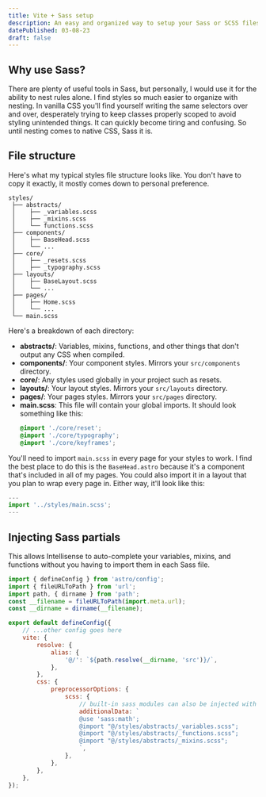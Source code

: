```yaml
---
title: Vite + Sass setup
description: An easy and organized way to setup your Sass or SCSS files and imports
datePublished: 03-08-23
draft: false
---
```


## Why use Sass?

There are plenty of useful tools in Sass, but personally, I would use it for the ability to nest rules alone. I find styles so much easier to organize with nesting. In vanilla CSS you'll find yourself writing the same selectors over and over, desperately trying to keep classes properly scoped to avoid styling unintended things. It can quickly become tiring and confusing. So until nesting comes to native CSS, Sass it is.

## File structure

Here's what my typical styles file structure looks like. You don't have to copy it exactly, it mostly comes down to personal preference.

```
styles/
 ├── abstracts/
 │    ├── _variables.scss
 │    ├── _mixins.scss
 │    └── functions.scss
 ├── components/
 │    ├── BaseHead.scss
 │    └── ...
 ├── core/
 │    ├── _resets.scss
 │    ├── _typography.scss
 ├── layouts/
 │    ├── BaseLayout.scss
 │    └── ...
 ├── pages/
 │    ├── Home.scss
 │    └── ...
 └── main.scss
```

Here's a breakdown of each directory:
- **abstracts/**: Variables, mixins, functions, and other things that don't output any CSS when compiled.
- **components/**: Your component styles. Mirrors your `src/components` directory.
- **core/**: Any styles used globally in your project such as resets.
- **layouts/**: Your layout styles. Mirrors your `src/layouts` directory.
- **pages/**: Your pages styles. Mirrors your `src/pages` directory.
- **main.scss**: This file will contain your global imports. It should look something like this:
    ```scss
    @import './core/reset';
    @import './core/typography';
    @import './core/keyframes';
    ```

You'll need to import `main.scss` in every page for your styles to work. I find the best place to do this is the `BaseHead.astro` because it's a component that's included in all of my pages. You could also import it in a layout that you plan to wrap every page in. Either way, it'll look like this:

```js
---
import '../styles/main.scss';
---
```


## Injecting Sass partials

This allows Intellisense to auto-complete your variables, mixins, and functions without you having to import them in each Sass file.

```js
import { defineConfig } from 'astro/config';
import { fileURLToPath } from 'url';
import path, { dirname } from 'path';
const __filename = fileURLToPath(import.meta.url);
const __dirname = dirname(__filename);

export default defineConfig({
    // ...other config goes here
	vite: {
		resolve: {
			alias: {
				'@/': `${path.resolve(__dirname, 'src')}/`,
			},
		},
		css: {
			preprocessorOptions: {
                scss: {
                    // built-in sass modules can also be injected with the @use syntax
					additionalData: `
                    @use 'sass:math';
                    @import "@/styles/abstracts/_variables.scss"; 
                    @import "@/styles/abstracts/_functions.scss"; 
                    @import "@/styles/abstracts/_mixins.scss";
                    `,
				},
			},
		},
	},
});
```